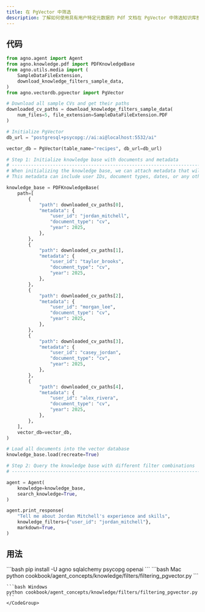 ```yaml
---
title: 在 PgVector 中筛选
description: 了解如何使用具有用户特定元数据的 Pdf 文档在 PgVector 中筛选知识库搜索。
---
```


## 代码

```python
from agno.agent import Agent
from agno.knowledge.pdf import PDFKnowledgeBase
from agno.utils.media import (
    SampleDataFileExtension,
    download_knowledge_filters_sample_data,
)
from agno.vectordb.pgvector import PgVector

# Download all sample CVs and get their paths
downloaded_cv_paths = download_knowledge_filters_sample_data(
    num_files=5, file_extension=SampleDataFileExtension.PDF
)

# Initialize PgVector
db_url = "postgresql+psycopg://ai:ai@localhost:5532/ai"

vector_db = PgVector(table_name="recipes", db_url=db_url)

# Step 1: Initialize knowledge base with documents and metadata
# ------------------------------------------------------------------------------
# When initializing the knowledge base, we can attach metadata that will be used for filtering
# This metadata can include user IDs, document types, dates, or any other attributes

knowledge_base = PDFKnowledgeBase(
    path=[
        {
            "path": downloaded_cv_paths[0],
            "metadata": {
                "user_id": "jordan_mitchell",
                "document_type": "cv",
                "year": 2025,
            },
        },
        {
            "path": downloaded_cv_paths[1],
            "metadata": {
                "user_id": "taylor_brooks",
                "document_type": "cv",
                "year": 2025,
            },
        },
        {
            "path": downloaded_cv_paths[2],
            "metadata": {
                "user_id": "morgan_lee",
                "document_type": "cv",
                "year": 2025,
            },
        },
        {
            "path": downloaded_cv_paths[3],
            "metadata": {
                "user_id": "casey_jordan",
                "document_type": "cv",
                "year": 2025,
            },
        },
        {
            "path": downloaded_cv_paths[4],
            "metadata": {
                "user_id": "alex_rivera",
                "document_type": "cv",
                "year": 2025,
            },
        },
    ],
    vector_db=vector_db,
)

# Load all documents into the vector database
knowledge_base.load(recreate=True)

# Step 2: Query the knowledge base with different filter combinations
# ------------------------------------------------------------------------------

agent = Agent(
    knowledge=knowledge_base,
    search_knowledge=True,
)

agent.print_response(
    "Tell me about Jordan Mitchell's experience and skills",
    knowledge_filters={"user_id": "jordan_mitchell"},
    markdown=True,
)
```

## 用法

<Steps>
  <Step title="安装库">
    ```bash
    pip install -U agno sqlalchemy psycopg openai
    ```
  </Step>

  <Step title="运行示例">
    <CodeGroup>
    ```bash Mac
    python cookbook/agent_concepts/knowledge/filters/filtering_pgvector.py
    ```

    ```bash Windows
    python cookbook/agent_concepts/knowledge/filters/filtering_pgvector.py
    ```
    </CodeGroup>
  </Step>
</Steps>